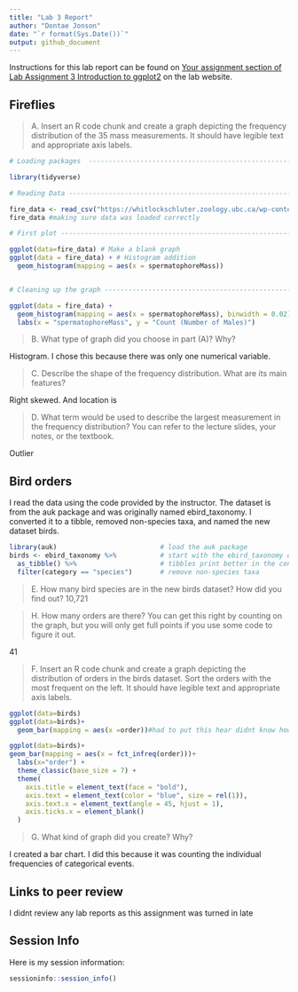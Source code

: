 ---
title: "Lab 3 Report"
author: "Dontae Jonson"
date: "`r format(Sys.Date())`"
output: github_document
---

Instructions for this lab report can be found on [Your assignment section of Lab Assignment 3 Introduction to ggplot2](https://biol275-msum.github.io/introduction-to-ggplot2.html#your-assignment) on the lab website.

## Fireflies

> A. Insert an R code chunk and create a graph depicting the frequency distribution of the 35 mass measurements. It should have legible text and appropriate axis labels.
```{r}
# Loading packages  --------------------------------------------------------------

library(tidyverse)

# Reading Data ----------------------------------------------------------

fire_data <- read_csv("https://whitlockschluter.zoology.ubc.ca/wp-content/data/chapter02/chap02q19FireflySpermatophoreMass.csv")
fire_data #making sure data was loaded correctly 

# First plot --------------------------------------------------------------

ggplot(data=fire_data) # Make a blank graph
ggplot(data = fire_data) + # Histogram addition
  geom_histogram(mapping = aes(x = spermatophoreMass))


# Cleaning up the graph ----------------------------------------------------

ggplot(data = fire_data) +
  geom_histogram(mapping = aes(x = spermatophoreMass), binwidth = 0.02) +
  labs(x = "spermatophoreMass", y = "Count (Number of Males)")
```



> B. What type of graph did you choose in part (A)? Why?

Histogram. I chose this because there was only one numerical variable. 

> C. Describe the shape of the frequency distribution. What are its main features?

Right skewed. And location is 

> D. What term would be used to describe the largest measurement in the frequency distribution? You can refer to the lecture slides, your notes, or the textbook.

Outlier

## Bird orders

I read the data using the code provided by the instructor. The dataset is from the auk package and was originally named ebird_taxonomy. I converted it to a tibble, removed non-species taxa, and named the new dataset birds.

```{r}
library(auk)                          # load the auk package
birds <- ebird_taxonomy %>%           # start with the ebird_taxonomy data
  as_tibble() %>%                     # tibbles print better in the console
  filter(category == "species")       # remove non-species taxa
```

> E. How many bird species are in the new birds dataset? How did you find out?
10,721

> H. How many orders are there? You can get this right by counting on the graph, but you will only get full points if you use some code to figure it out.

41

> F. Insert an R code chunk and create a graph depicting the distribution of orders in the birds dataset. Sort the orders with the most frequent on the left. It should have legible text and appropriate axis labels.

```{r}
ggplot(data=birds)
ggplot(data=birds)+
  geom_bar(mapping = aes(x =order))#had to put this hear didnt know how to put it in its own code chunk

ggplot(data=birds)+
geom_bar(mapping = aes(x = fct_infreq(order)))+
  labs(x="order") +
  theme_classic(base_size = 7) +
  theme(
    axis.title = element_text(face = "bold"),
    axis.text = element_text(color = "blue", size = rel(1)),
    axis.text.x = element_text(angle = 45, hjust = 1),
    axis.ticks.x = element_blank()
  )
```


> G. What kind of graph did you create? Why?

I created a bar chart. I did this because it was counting the individual frequencies of categorical events.

## Links to peer review

I didnt review any lab reports as this assignment was turned in late 

## Session Info

Here is my session information:

```{r}
sessioninfo::session_info()
```

